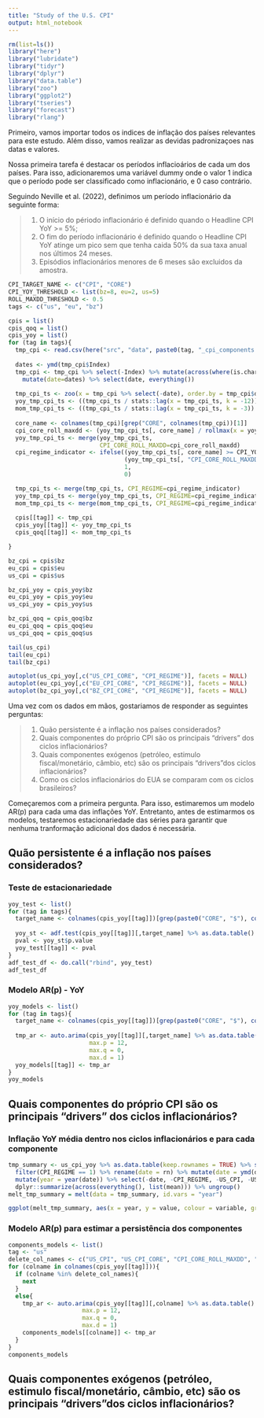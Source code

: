 ```yaml
---
title: "Study of the U.S. CPI"
output: html_notebook
---
```


```r
rm(list=ls())
library("here")
library("lubridate")
library("tidyr")
library("dplyr")
library("data.table")
library("zoo")
library("ggplot2")
library("tseries")
library("forecast")
library("rlang")
```

Primeiro, vamos importar todos os indices de inflação dos países relevantes para este estudo. Além disso, vamos realizar as devidas padronizaçoes nas datas e valores.

Nossa primeira tarefa é destacar os períodos inflacioários de cada um dos países. Para isso, adicionaremos uma variável dummy onde o valor 1 indica que o período pode ser classificado como inflacionário, e 0 caso contrário.

Seguindo Neville et al. (2022), definimos um período inflacionário da seguinte forma:

> 1) O início do périodo inflacionário é definido quando o Headline CPI YoY >= 5%;
> 2) O fim do período inflacionário é definido quando o Headline CPI YoY atinge um pico sem que tenha caida 50% da sua taxa anual nos últimos 24 meses.
> 3) Episódios inflacionários menores de 6 meses são excluidos da amostra.

```r
CPI_TARGET_NAME <- c("CPI", "CORE")
CPI_YOY_THRESHOLD <- list(bz=8, eu=2, us=5)
ROLL_MAXDD_THRESHOLD <- 0.5
tags <- c("us", "eu", "bz")

cpis = list()
cpis_qoq = list()
cpis_yoy = list()
for (tag in tags){
  tmp_cpi <- read.csv(here("src", "data", paste0(tag, "_cpi_components.csv")), sep="") %>% as.data.table()
  
  dates <- ymd(tmp_cpi$Index)
  tmp_cpi <- tmp_cpi %>% select(-Index) %>% mutate(across(where(is.character), function(x) as.numeric(x))) %>%
    mutate(date=dates) %>% select(date, everything())
  
  tmp_cpi_ts <- zoo(x = tmp_cpi %>% select(-date), order.by = tmp_cpi$date)
  yoy_tmp_cpi_ts <- ((tmp_cpi_ts / stats::lag(x = tmp_cpi_ts, k = -12)) - 1) * 100
  mom_tmp_cpi_ts <- ((tmp_cpi_ts / stats::lag(x = tmp_cpi_ts, k = -3)) - 1) * 100
  
  core_name <- colnames(tmp_cpi)[grep("CORE", colnames(tmp_cpi))[1]]
  cpi_core_roll_maxdd <- (yoy_tmp_cpi_ts[, core_name] / rollmax(x = yoy_tmp_cpi_ts[, core_name], k = 24, align = 'right'))-1
  yoy_tmp_cpi_ts <- merge(yoy_tmp_cpi_ts,
                          CPI_CORE_ROLL_MAXDD=cpi_core_roll_maxdd)
  cpi_regime_indicator <- ifelse((yoy_tmp_cpi_ts[, core_name] >= CPI_YOY_THRESHOLD[[tag]])&
                                 (yoy_tmp_cpi_ts[, "CPI_CORE_ROLL_MAXDD"] >= -ROLL_MAXDD_THRESHOLD),
                                 1,
                                 0)

  tmp_cpi_ts <- merge(tmp_cpi_ts, CPI_REGIME=cpi_regime_indicator)
  yoy_tmp_cpi_ts <- merge(yoy_tmp_cpi_ts, CPI_REGIME=cpi_regime_indicator)
  mom_tmp_cpi_ts <- merge(mom_tmp_cpi_ts, CPI_REGIME=cpi_regime_indicator)
    
  cpis[[tag]] <- tmp_cpi
  cpis_yoy[[tag]] <- yoy_tmp_cpi_ts
  cpis_qoq[[tag]] <- mom_tmp_cpi_ts

}

bz_cpi = cpis$bz
eu_cpi = cpis$eu
us_cpi = cpis$us

bz_cpi_yoy = cpis_yoy$bz
eu_cpi_yoy = cpis_yoy$eu
us_cpi_yoy = cpis_yoy$us

bz_cpi_qoq = cpis_qoq$bz
eu_cpi_qoq = cpis_qoq$eu
us_cpi_qoq = cpis_qoq$us

tail(us_cpi)
tail(eu_cpi)
tail(bz_cpi)

autoplot(us_cpi_yoy[,c("US_CPI_CORE", "CPI_REGIME")], facets = NULL)
autoplot(eu_cpi_yoy[,c("EU_CPI_CORE", "CPI_REGIME")], facets = NULL)
autoplot(bz_cpi_yoy[,c("BZ_CPI_CORE", "CPI_REGIME")], facets = NULL)

```

Uma vez com os dados em mãos, gostariamos de responder as seguintes perguntas:

> 1) Quão persistente é a inflação nos países considerados? 
> 2) Quais componentes do próprio CPI são os principais "drivers" dos ciclos inflacionários?
> 3) Quais componentes exógenos (petróleo, estimulo fiscal/monetário, câmbio, etc) são os principais "drivers"dos ciclos inflacionários?
> 4) Como os ciclos inflacionários do EUA se comparam com os ciclos brasileiros?


Começaremos com a primeira pergunta. Para isso, estimaremos um modelo AR(p) para cada uma das inflações YoY. Entretanto, antes de estimarmos os modelos, testaremos estacionariedade das séries para garantir que nenhuma tranformação adicional dos dados é necessária.

## Quão persistente é a inflação nos países considerados?  ##
### Teste de estacionariedade

```r
yoy_test <- list()
for (tag in tags){
  target_name <- colnames(cpis_yoy[[tag]])[grep(paste0("CORE", "$"), colnames(cpis_yoy[[tag]]))[1]]
  
  yoy_st <- adf.test(cpis_yoy[[tag]][,target_name] %>% as.data.table() %>% drop_na() %>% as.ts())
  pval <- yoy_st$p.value
  yoy_test[[tag]] <- pval
}
adf_test_df <- do.call("rbind", yoy_test) 
adf_test_df
```

### Modelo AR(p) - YoY

```r
yoy_models <- list()
for (tag in tags){
  target_name <- colnames(cpis_yoy[[tag]])[grep(paste0("CORE", "$"), colnames(cpis_yoy[[tag]]))[1]]
  
  tmp_ar <- auto.arima(cpis_yoy[[tag]][,target_name] %>% as.data.table() %>% drop_na() %>% as.ts(),
                       max.p = 12,
                       max.q = 0,
                       max.d = 1)
  yoy_models[[tag]] <- tmp_ar
}
yoy_models
```

## Quais componentes do próprio CPI são os principais "drivers" dos ciclos inflacionários?  ##
### Inflação YoY média dentro nos ciclos inflacionários e para cada componente

```r
tmp_summary <- us_cpi_yoy %>% as.data.table(keep.rownames = TRUE) %>% select(-CPI_CORE_ROLL_MAXDD) %>%
  filter(CPI_REGIME == 1) %>% rename(date = rn) %>% mutate(date = ymd(date)) %>%
  mutate(year = year(date)) %>% select(-date, -CPI_REGIME, -US_CPI, -US_CPI_CORE) %>% group_by(year) %>%
  dplyr::summarize(across(everything(), list(mean))) %>% ungroup()
melt_tmp_summary = melt(data = tmp_summary, id.vars = "year")

ggplot(melt_tmp_summary, aes(x = year, y = value, colour = variable, group = variable)) + geom_line()
```
### Modelo AR(p) para estimar a persistência dos componentes

```r
components_models <- list()
tag <- "us"
delete_col_names <- c("US_CPI", "US_CPI_CORE", "CPI_CORE_ROLL_MAXDD", "CPI_REGIME")
for (colname in colnames(cpis_yoy[[tag]])){
  if (colname %in% delete_col_names){
    next
  }
  else{
    tmp_ar <- auto.arima(cpis_yoy[[tag]][,colname] %>% as.data.table() %>% drop_na() %>% as.ts(),
                     max.p = 12,
                     max.q = 0,
                     max.d = 1)
    components_models[[colname]] <- tmp_ar 
  }
}
components_models
```

## Quais componentes exógenos (petróleo, estimulo fiscal/monetário, câmbio, etc) são os principais "drivers"dos ciclos inflacionários? ##

```r

```

